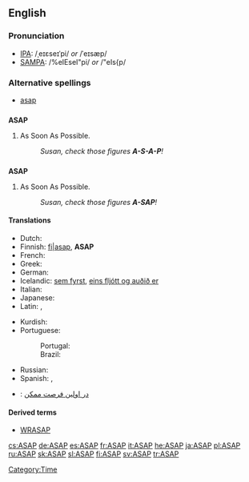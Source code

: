 ==English==

===Pronunciation===
*[[IPA]]: /ˌeɪɛseɪˈpi/ ''or'' /ˈeɪsæp/
*[[SAMPA]]: /%eIEseI"pi/ ''or'' /"eIs{p/

===Alternative spellings===
*[[asap]]

==={{initialism}}===
'''ASAP'''

# As Soon As Possible.
#: ''Susan, check those figures '''A-S-A-P'''!''

==={{acronym}}===
'''ASAP'''

# As Soon As Possible.
#: ''Susan, check those figures '''A-SAP'''!''

====Translations====
{{trans-top|As Soon As Possible}}
* Dutch: {{t|nl|zo snel mogelijk}}
* Finnish: [[t|fi|asap]], '''ASAP'''
* French: {{t|fr|dès que possible}}
* Greek: {{t|el|το συντομότερο δυνατόν}}
* German: {{t|de|so schnell wie möglich}}
* Icelandic: [[sem fyrst]], [[eins fljótt og auðið er]]
* Italian: {{t|it|al piu' presto}}
* Japanese: {{t|ja|できるだけ早く|tr=dekiru dake hayaku}}
* Latin: {{t|la|quam primum}}, {{t|la|quam celerrime}}
{{trans-mid}}
* Kurdish: {{KUchar|[[به‌ زووترین کات]]}}
* Portuguese:
*:Portugal: {{t|pt|o mais breve possível}}
*:Brazil: {{t|pt|o mais rápido possível}}
* Russian: {{t|ru|как можно скорее}}
* Spanish: {{t|es|lo más rápido posible}}, {{t|es|cuanto antes}}
{{trans-bottom}}

{{checktrans-top}}
* {{ttbc|Persian}}: [[در اولين فرصت ممكن]]
{{checktrans-bottom}}

====Derived terms====
* [[WRASAP]]

[[Category:Time]]

[[cs:ASAP]]
[[de:ASAP]]
[[es:ASAP]]
[[fr:ASAP]]
[[it:ASAP]]
[[he:ASAP]]
[[ja:ASAP]]
[[pl:ASAP]]
[[ru:ASAP]]
[[sk:ASAP]]
[[sl:ASAP]]
[[fi:ASAP]]
[[sv:ASAP]]
[[tr:ASAP]]
